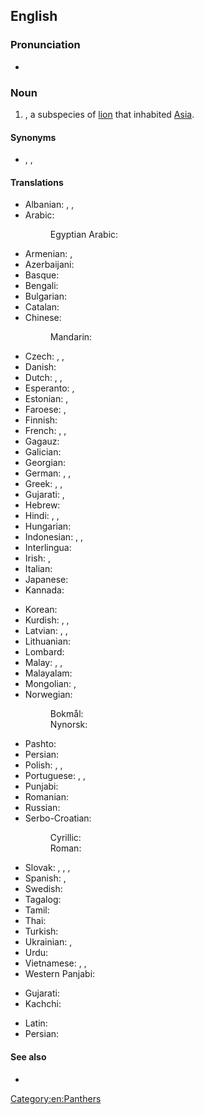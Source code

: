 ==English==

{{wikipedia|Asiatic lion}}
{{wikispecies|Panthera leo persica}}

===Pronunciation===
* {{IPA|en|/ˈeɪʒən ˈlaɪən/}}

===Noun===
{{en-noun}}

# {{taxlink|Panthera leo persica|subspecies|noshow=1}}, a subspecies of [[lion]] that inhabited [[Asia]].

====Synonyms====
* {{vern|Asiatic lion}}, {{vern|Indian lion}}, {{taxlink|Felis leo persicus|subspecies|noshow=1}}

====Translations====
{{trans-top|species of lion that inhabited Asia}}
* Albanian: {{t-check|sq|luan Aziatik|m}}, {{t-check|sq|luan persik|m}}, {{t-check|sq|luan indian|m}}
* Arabic: {{t-check|ar|أَسَد آسِيَوِيّ|m}}
*: Egyptian Arabic: {{t|arz|سبع اسيوى}}
* Armenian: {{t-check|hy|ասիական առյուծ}}, {{t-check|hy|հնդկական առյուծ}}
* Azerbaijani: {{t-check|az|Asiya şiri}}
* Basque: {{t-check|eu|Asiar lehoia}}
* Bengali: {{t-check|bn|এশীয় সিংহ}}
* Bulgarian: {{t-check|bg|азиатски лъв|m}}
* Catalan: {{t-check|ca|lleó asiàtic|m}}
* Chinese:
*: Mandarin: {{t-check|cmn|亞洲獅}}
* Czech: {{t-check|cs|lev perský|m}}, {{t-check|cs|lev indický|m}}, {{t-check|cs|lev asijský|m}}
* Danish: {{t-check|da|asiatisk løve|c}}
* Dutch: {{t|nl|Perzische leeuw|m}}, {{t|nl|Aziatische leeuw|m}}, {{t-check|nl|Indische leeuw|m}}
* Esperanto: {{t|eo|persa leono}}, {{t|eo|azia leono}}
* Estonian: {{t-check|et|aasia lõvi}}, {{t-check|et|india lõvi}}
* Faroese: {{t-check|fo|Asiatisk leyva|f}}, {{t-check|fo|Asiatiskt ljón|n}}
* Finnish: {{t|fi|aasianleijona}}
* French: {{t|fr|lion d'Asie|m}}, {{t-check|fr|lion asiatique|m}}, {{t-check|fr|lion persan|m}}
* Gagauz: {{t-check|gag|Aziya aslanı}}
* Galician: {{t-check|gl|león asiátio|m}}
* Georgian: {{t-check|ka|აზიური ლომი}}
* German: {{t|de|persischer Löwe|m}}, {{t|de|asiatischer Löwe|m}}, {{t|de|indischer Löwe|m}}
* Greek: {{t|el|ασιατικό λιοντάρι|n}}, {{t|el|ινδικό λιοντάρι}}, {{t|el|λέων ο περσικός}}
* Gujarati: {{t|gu|tr=sinh}}, {{t|gu|tr=sawaj}}
* Hebrew: {{t-check|he|אריה אסייתי|m}}
* Hindi: {{t+|hi|शेर|m}}, {{t-check|hi|ऊँट-बाघ|m}} <!-- (literally: camel tiger) -->, {{t-check|hi|एशियाई सिंह|m}}
* Hungarian: {{t|hu|ázsiai oroszlán}}
* Indonesian: {{t-check|id|singa asia}}, {{t-check|id|singa india}}, {{t-check|id|singa persia}}
* Interlingua: {{t-check|ia|leon asiatic}}
* Irish: {{t|ga|leon Áiseach|m}}, {{t|ga|leon Indiach|m}}
* Italian: {{t-check|it|leone asiatico|m}}
* Japanese: {{t|ja|インドライオン|tr=Indo raion}}
* Kannada: {{t-check|kn|ಭಾರತೀಯ ಸಿಂಹ}}
{{trans-mid}}
* Korean: {{t-check|ko|아시아사자}}
* Kurdish: {{t+check|ku|şêrê îranî}}, {{t+check|ku|şêrê arî}}, {{t+check|ku|şêrê asyayî}}
* Latvian: {{t-check|lv|Āzijas lauva|?}}, {{t-check|lv|Indijas lauva|?}}, {{t-check|lv|Persijas lauva|?}}
* Lithuanian: {{t-check|lt|Azijinis liūtas|m}}
* Lombard: {{t-check|lmo|leun asiatich|?}}
* Malay: {{t-check|ms|singa Asia}}, {{t-check|ms|singa India}}, {{t-check|ms|singa Persia}}
* Malayalam: {{t-check|ml|ഏഷ്യൻ സിംഹം}}
* Mongolian: {{t-check|mn|Ази арслан}}, {{t-check|mn|Энэтхэг арслан}}
* Norwegian:
*: Bokmål: {{t-check|nb|Asiatisk løve|f|m}}
*: Nynorsk: {{t-check|nn|Asiatisk løve|f}}
* Pashto: {{t-check|ps|آسيايي زمري}}
* Persian: {{t-check|fa|شیر آسیایی}}
* Polish: {{t-check|pl|lew azjatycki|m}}, {{t-check|pl|lew perski|m}}, {{t-check|pl|lew indyjski|m}}
* Portuguese: {{t|pt|leão asiático|m}}, {{t|pt|leão indiano|m}}, {{t|pt|leão persa|m}}
* Punjabi: {{t-check|pa|ਏਸ਼ੀਆਈ ਬੱਬਰ ਸ਼ੇਰ|m}}
* Romanian: {{t|ro|leu asiatic|m}}
* Russian: {{t|ru|азиа́тский лев|m}}
* Serbo-Croatian:
*: Cyrillic: {{t-check|sh|а̑зӣјскӣ ла̏в|m}}
*: Roman: {{t-check|sh|ȃzījskī lȁv|m}}
* Slovak: {{t-check|sk|lev perzský|m}}, {{t-check|sk|lev indický|m}}, {{t-check|sk|lev ázijský|m}}, {{t-check|sk|ázijský lev|m}} {{qualifier|informal}}
* Spanish: {{t|es|león de Asia|m}}, {{t-check|es|león asiático|m}}
* Swedish: {{t|sv|[[asiatisk]]t [[lejon]]|n}}
* Tagalog: {{t-check|tl|leong Asyatiko}}
* Tamil: {{t-check|ta|ஆசியச் சிங்கம்}}
* Thai: {{t-check|th|สิงโตอินเดีย}}
* Turkish: {{t-check|tr|Asya aslanı}}
* Ukrainian: {{t-check|uk|азійський лев|m}}, {{t-check|uk|інді́йський лев|m}}
* Urdu: {{t-check|ur|ایشیائی ببر شیر|m}}
* Vietnamese: {{t-check|vi|sư tử châu Á}}, {{t-check|vi|sư tử Ấn Độ}}, {{t-check|vi|sư tử Á-Âu}}
* Western Panjabi: {{t-check|pnb|ایشیائی شیر|?}}
{{trans-bottom}}

{{checktrans-top}}
* Gujarati: {{t-check|gu|tr=hawaj}}
* Kachchi: {{t-check|kfr|tr=hawaj}}
{{trans-mid}}
* Latin: {{t-check|la|Panthera leo persica}}
* Persian: {{t+check|fa|شیر|tr=shir}}
{{trans-bottom}}

====See also====
* {{projectlink|wikipedia|Lion}}

[[Category:en:Panthers]]